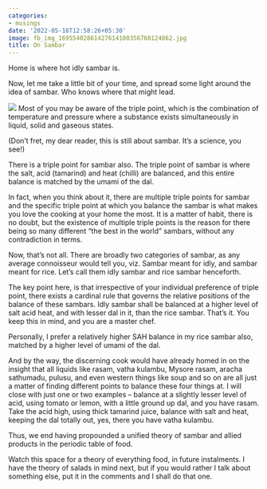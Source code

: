 ```yaml
---
categories:
- musings
date: '2022-05-18T12:58:26+05:30'
image: fb_img_16955402861427614180356760124862.jpg
title: On Sambar
---
```


Home is where hot idly sambar is.

 Now, let me take a little bit of your time, and spread some light around the idea of sambar. Who knows where that might lead.

 ![](fb_img_16955402861427614180356760124862.jpg) Most of you may be aware of the triple point, which is the combination of temperature and pressure where a substance exists simultaneously in liquid, solid and gaseous states.

 (Don’t fret, my dear reader, this is still about sambar. It’s a science, you see!)

 There is a triple point for sambar also. The triple point of sambar is where the salt, acid (tamarind) and heat (chilli) are balanced, and this entire balance is matched by the umami of the dal.

 In fact, when you think about it, there are multiple triple points for sambar and the specific triple point at which you balance the sambar is what makes you love the cooking at your home the most. It is a matter of habit, there is no doubt, but the existence of multiple triple points is the reason for there being so many different “the best in the world” sambars, without any contradiction in terms.

 Now, that’s not all. There are broadly two categories of sambar, as any average connoisseur would tell you, viz. Sambar meant for idly, and sambar meant for rice. Let’s call them idly sambar and rice sambar henceforth.

 The key point here, is that irrespective of your individual preference of triple point, there exists a cardinal rule that governs the relative positions of the balance of these sambars. Idly sambar shall be balanced at a higher level of salt acid heat, and with lesser dal in it, than the rice sambar. That’s it. You keep this in mind, and you are a master chef.

 Personally, I prefer a relatively higher SAH balance in my rice sambar also, matched by a higher level of umami of the dal.

 And by the way, the discerning cook would have already homed in on the insight that all liquids like rasam, vatha kulambu, Mysore rasam, aracha sathumadu, pulusu, and even western things like soup and so on are all just a matter of finding different points to balance these four things at. I will close with just one or two examples – balance at a slightly lesser level of acid, using tomato or lemon, with a little ground up dal, and you have rasam. Take the acid high, using thick tamarind juice, balance with salt and heat, keeping the dal totally out, yes, there you have vatha kulambu.

 Thus, we end having propounded a unified theory of sambar and allied products in the periodic table of food.

 Watch this space for a theory of everything food, in future instalments. I have the theory of salads in mind next, but if you would rather I talk about something else, put it in the comments and I shall do that one.

<!--
post-803
https://venugvgk.wordpress.com/2022/05/18/on-sambar/
-->
